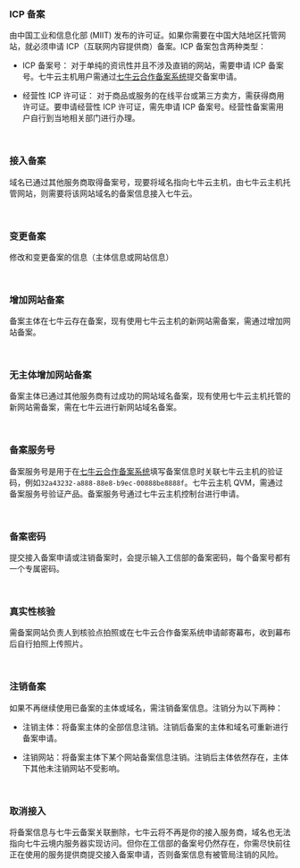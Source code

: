 <a id="step01"></a>
### **ICP 备案** 

由中国工业和信息化部 (MIIT) 发布的许可证。如果你需要在中国大陆地区托管网站，就必须申请 ICP（互联网内容提供商）备案。ICP 备案包含两种类型：

- ICP 备案号： 对于单纯的资讯性并且不涉及直销的网站，需要申请 ICP 备案号。七牛云主机用户需通过[七牛云合作备案系统](https://portal.qiniu.com/qvm/beian)提交备案申请。

- 经营性 ICP 许可证： 对于商品或服务的在线平台或第三方卖方，需获得商用许可证。要申请经营性 ICP 许可证，需先申请 ICP 备案号。经营性备案需用户自行到当地相关部门进行办理。

<br>

<a id="step02"></a>
### **接入备案** 

域名已通过其他服务商取得备案号，现要将域名指向七牛云主机，由七牛云主机托管网站，则需要将该网站域名的备案信息接入七牛云。

<br>

<a id="step03"></a>
### **变更备案** 

修改和变更备案的信息（主体信息或网站信息）

<br>

<a id="step04"></a>
### **增加网站备案** 

备案主体在七牛云存在备案，现有使用七牛云主机的新网站需备案，需通过增加网站备案。

<br>

<a id="step05"></a>
### **无主体增加网站备案** 

备案主体已通过其他服务商有过成功的网站域名备案，现有使用七牛云主机托管的新网站需备案，需在七牛云进行新网站域名备案。

<br>

<a id="step06"></a>
### **备案服务号** 

备案服务号是用于在[七牛云合作备案系统](https://portal.qiniu.com/qvm/beian)填写备案信息时关联七牛云主机的验证码，例如`32a43232-a888-88e8-b9ec-00888be8888f`。七牛云主机 QVM，需通过备案服务号验证产品。备案服务号通过七牛云主机控制台进行申请。

<br>

<a id="step07"></a>
### **备案密码** 

提交接入备案申请或注销备案时，会提示输入工信部的备案密码，每个备案号都有一个专属密码。

<br>

<a id="step08"></a>
### **真实性核验** 

需备案网站负责人到核验点拍照或在七牛云合作备案系统申请邮寄幕布，收到幕布后自行拍照上传照片。

<br>

<a id="step09"></a>
### **注销备案** 

如果不再继续使用已备案的主体或域名，需注销备案信息。注销分为以下两种：

- 注销主体：将备案主体的全部信息注销。注销后备案的主体和域名可重新进行备案申请。

- 注销网站：将备案主体下某个网站备案信息注销。注销后主体依然存在，主体下其他未注销网站不受影响。

<br>

<a id="step10"></a>
### **取消接入** 

将备案信息与七牛云备案关联删除，七牛云将不再是你的接入服务商，域名也无法指向七牛云境内服务器实现访问。但你在工信部的备案号仍然存在，你需尽快前往正在使用的服务提供商提交接入备案申请，否则备案信息有被管局注销的风险。